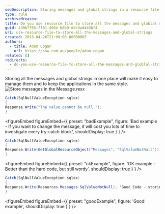 ```yaml
---
seoDescription: Storing messages and global strings in a resource file simplifies management and maintains application consistency.
type: rule
archivedreason:
title: Do you use resource file to store all the messages and globlal strings?
guid: 439bff66-ff81-406e-b8b9-ddc3ad440bf4
uri: use-resource-file-to-store-all-the-messages-and-global-strings
created: 2018-04-26T21:08:00.0000000Z
authors:
  - title: Adam Cogan
    url: https://ssw.com.au/people/adam-cogan
related: []
redirects:
  - do-you-use-resource-file-to-store-all-the-messages-and-globlal-strings
---
```


Storing all the messages and global strings in one place will make it easy to manage them and to keep the applications in the same style.
![Store messages in the Message.resx](Code_StoreMessage.jpg)

```cs
Catch(SqlNullValueException sqlex)
{
Response.Write("The value cannot be null.");
}
```

<figureEmbed figureEmbed={{
  preset: "badExample",
  figure: 'Bad example - If you want to change the message, it will cost you lots of time to investigate every try-catch block',
  shouldDisplay: true
} } />


```cs
Catch(SqlNullValueException sqlex)
{
Response.Write(GetGlobalResourceObject("Messages", "SqlValueNotNull"));
}
```

<figureEmbed figureEmbed={{
  preset: "okExample",
  figure: 'OK example - Better than the hard code, but still wordy',
  shouldDisplay: true
} } />


```cs
Catch(SqlNullValueException sqlex)
{
Response.Write(Resources.Messages.SqlValueNotNull); 'Good Code - storing message in resource file.
}
```

<figureEmbed figureEmbed={{
  preset: "goodExample",
  figure: 'Good example',
  shouldDisplay: true
} } />
